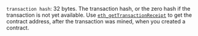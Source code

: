 `transaction hash`: 32 bytes. The transaction hash, or the zero hash if the transaction is not yet available. Use [`eth_getTransactionReceipt`](../ethereum/json-rpc-methods/eth_gettransactionreceipt.mdx) to get the contract address, after the transaction was mined, when you created a contract.

